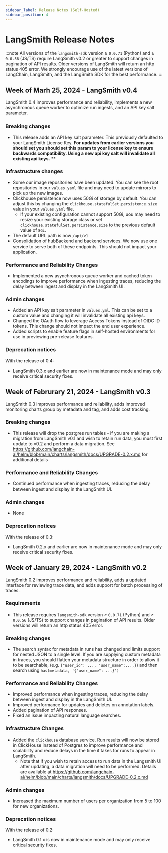 ```yaml
---
sidebar_label: Release Notes (Self-Hosted)
sidebar_position: 4
---
```


# LangSmith Release Notes

:::note
All versions of the `langsmith-sdk` version ≥ `0.0.71` (Python) and  ≥ `0.0.56` (JS/TS) require LangSmith v0.2 or greater to support changes in pagination of API results.  Older versions of LangSmith will return an http status 405 error.  We strongly encourage use of the latest versions of LangChain, LangSmith, and the LangSmith SDK for the best performance.
:::

## Week of Marh 25, 2024 - LangSmith v0.4

LangSmith 0.4 improves performance and reliability, implements a new asynchronous queue worker to optimize run ingests, and an API key salt parameter.

### Breaking changes

- This release adds an API key salt parameter. This previously defaulted to your LangSmith License Key. **For updates from earlier versions you should set you should set this param to your license key to ensure backwards compatibility. Using a new api key salt will invalidate all existing api keys.**
**

### Infrastructure changes

- Some our image repositories have been updated. You can see the root repositories in our `values.yaml` file and may need to update mirrors to pick up the new images.
- Clickhouse persistence now uses 50Gi of storage by default. You can adjust this by changing the `clickhouse.statefulSet.persistence.size` value in your `values.yaml` file.
    - If your existing configuration cannot support 50Gi, uou may need to resize your existing storage class or set `clickhouse.statefulSet.persistence.size` to the previous default value of `8Gi`.
- The default URL path is now `/api/v1`
- Consolidation of hubBackend and backend services. We now use one service to serve both of these endpoints. This should not impact your application.

### Performance and Reliability Changes

- Implemented a new asynchronous queue worker and cached token encodings to improve performance when ingesting traces, reducing the delay between ingest and display in the LangSmith UI.

### Admin changes

- Added an API key salt parameter in `values.yml`.  This can be set to a custom value and changing it will invalidate all existing api keys.
- Changed the OAuth flow to leverage Access Tokens instead of OIDC ID tokens.  This change should not impact the end user experience. 
- Added scripts to enable feature flags in self-hosted environments for use in previewing pre-release features.

### Deprecation notices

With the release of 0.4:

- LangSmith 0.3.x and earlier are now in maintenance mode and may only receive critical security fixes.




## Week of Februrary 21, 2024 - LangSmith v0.3

LangSmith 0.3 improves performance and reliability, adds improved monitoring charts group by metadata and tag, and adds cost tracking.

### Breaking changes

- This release will drop the postgres run tables - if you are making a migration from LangSmith v0.1 and wish to retain run data, you must first update to v0.2 and perform a data migration.  See https://github.com/langchain-ai/helm/blob/main/charts/langsmith/docs/UPGRADE-0.2.x.md for additional details

### Performance and Reliability Changes

- Continued performance when ingesting traces, reducing the delay between ingest and display in the LangSmith UI.

### Admin changes

- None

### Deprecation notices

With the release of 0.3:

- LangSmith 0.2.x and earlier are now in maintenance mode and may only receive critical security fixes.




## Week of January 29, 2024 - LangSmith v0.2

LangSmith 0.2 improves performance and reliability, adds a updated interface for reviewing trace data, and adds support for batch processing of traces.

### Requirements

- This release requires `langsmith-sdk` version ≥ `0.0.71` (Python) and  ≥ `0.0.56` (JS/TS) to support changes in pagination of API results.  Older versions will return an http status 405 error.

### Breaking changes

- The search syntax for metadata in runs has changed and limits support for nested JSON to a single level.  If you are supplying custom metadata in traces, you should flatten your metadata structure in order to allow it to be searchable, (e.g. `{"user_id": ..., "user_name":...,}`) and then search using `has(metadata, '{"user_name": ...}')`

### Performance and Reliability Changes

- Improved performance when ingesting traces, reducing the delay between ingest and display in the LangSmith UI.
- Improved performance for updates and deletes on annotation labels.
- Added pagination of API responses.
- Fixed an issue impacting natural language searches.

### Infrastructure Changes

- Added the `clickhouse` database service.  Run results will now be stored in ClickHouse instead of Postgres to improve performance and scalability and reduce delays in the time it takes for runs to appear in LangSmith.
    - Note that if you wish to retain access to run data in the Langsmith UI after updating, a data migration will need to be performed.  Details are available at https://github.com/langchain-ai/helm/blob/main/charts/langsmith/docs/UPGRADE-0.2.x.md

### Admin changes

- Increased the maximum number of users per organization from 5 to 100 for new organizations.

### Deprecation notices

With the release of 0.2:

- LangSmith 0.1.x is now in maintenance mode and may only receive critical security fixes.